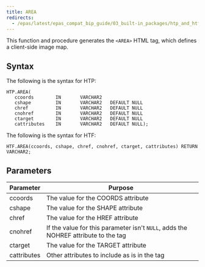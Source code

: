 ```yaml
---
title: AREA
redirects:
  - /epas/latest/epas_compat_bip_guide/03_built-in_packages/htp_and_htf/area/ #generated for docs/epas/reorg-role-use-case-mode
---
```


This function and procedure generates the `<AREA>` HTML tag, which defines a client-side image map.

## Syntax 

The following is the syntax for HTP:

```
HTP.AREA(
   ccoords        IN       VARCHAR2
   cshape         IN       VARCHAR2   DEFAULT NULL
   chref          IN       VARCHAR2   DEFAULT NULL
   cnohref        IN       VARCHAR2   DEFAULT NULL
   ctarget        IN       VARCHAR2   DEFAULT NULL
   cattributes    IN       VARCHAR2   DEFAULT NULL);
```

The following is the syntax for HTF:

```
HTF.AREA(ccoords, cshape, chref, cnohref, ctarget, cattributes) RETURN VARCHAR2;
```

## Parameters 

| Parameter | Purpose  |
| --------- | -------- |
| ccoords | The value for the COORDS attribute |
| cshape | The value for the SHAPE attribute | 
| chref | The value for the HREF attribute | 
| cnohref | If the value for this parameter isn't `NULL`, adds the NOHREF attribute to the tag |
| ctarget | The value for the TARGET attribute |
| cattributes | Other attributes to include as is in the tag |
